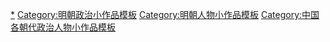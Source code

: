 
{{asbox
|image=Liu Daxia.jpg
|subject=[[明朝]][[政治人物]]
|category=明朝政治人物小作品
|name=Template:明朝政治人物小作品
}}<noinclude>
[[Category:明朝政治人物小作品|*]]
[[Category:明朝政治小作品模板]]
[[Category:明朝人物小作品模板]]
[[Category:中国各朝代政治人物小作品模板]]
</noinclude>